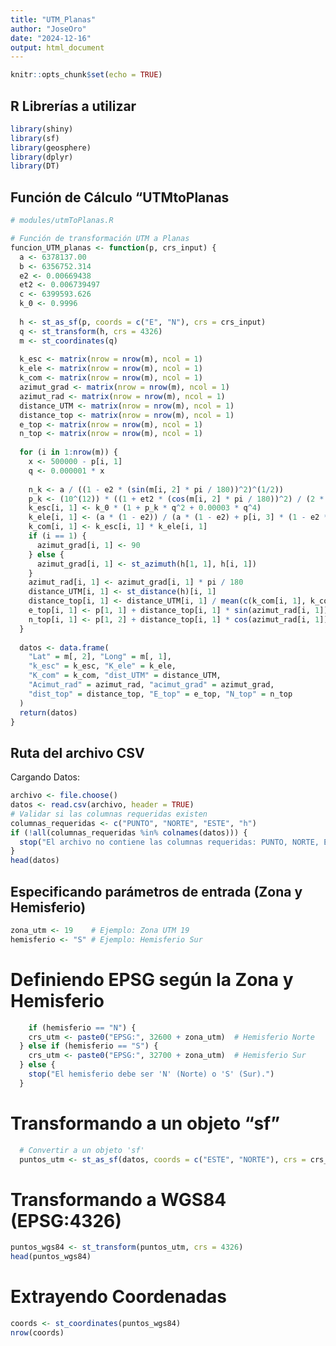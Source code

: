 ```yaml
---
title: "UTM_Planas"
author: "JoseOro"
date: "2024-12-16"
output: html_document
---
```


```r
knitr::opts_chunk$set(echo = TRUE)
```

## R Librerías a utilizar

```r

library(shiny)
library(sf)
library(geosphere)
library(dplyr)
library(DT)

```
## Función de Cálculo "UTMtoPlanas

```r
# modules/utmToPlanas.R

# Función de transformación UTM a Planas
funcion_UTM_planas <- function(p, crs_input) {
  a <- 6378137.00
  b <- 6356752.314
  e2 <- 0.00669438
  et2 <- 0.006739497
  c <- 6399593.626
  k_0 <- 0.9996
  
  h <- st_as_sf(p, coords = c("E", "N"), crs = crs_input)
  q <- st_transform(h, crs = 4326)
  m <- st_coordinates(q)
  
  k_esc <- matrix(nrow = nrow(m), ncol = 1)
  k_ele <- matrix(nrow = nrow(m), ncol = 1)
  k_com <- matrix(nrow = nrow(m), ncol = 1)
  azimut_grad <- matrix(nrow = nrow(m), ncol = 1)
  azimut_rad <- matrix(nrow = nrow(m), ncol = 1)
  distance_UTM <- matrix(nrow = nrow(m), ncol = 1)
  distance_top <- matrix(nrow = nrow(m), ncol = 1)
  e_top <- matrix(nrow = nrow(m), ncol = 1)
  n_top <- matrix(nrow = nrow(m), ncol = 1)
  
  for (i in 1:nrow(m)) {
    x <- 500000 - p[i, 1]
    q <- 0.000001 * x
    
    n_k <- a / ((1 - e2 * (sin(m[i, 2] * pi / 180))^2)^(1/2))
    p_k <- (10^(12)) * ((1 + et2 * (cos(m[i, 2] * pi / 180))^2) / (2 * n_k^2 * k_0^2))
    k_esc[i, 1] <- k_0 * (1 + p_k * q^2 + 0.00003 * q^4)
    k_ele[i, 1] <- (a * (1 - e2)) / (a * (1 - e2) + p[i, 3] * (1 - e2 * (sin(m[i, 2] * pi / 180))^2)^(3/2))
    k_com[i, 1] <- k_esc[i, 1] * k_ele[i, 1]
    if (i == 1) {
      azimut_grad[i, 1] <- 90
    } else {
      azimut_grad[i, 1] <- st_azimuth(h[1, 1], h[i, 1])
    }
    azimut_rad[i, 1] <- azimut_grad[i, 1] * pi / 180
    distance_UTM[i, 1] <- st_distance(h)[i, 1]
    distance_top[i, 1] <- distance_UTM[i, 1] / mean(c(k_com[i, 1], k_com[1, 1]))
    e_top[i, 1] <- p[1, 1] + distance_top[i, 1] * sin(azimut_rad[i, 1])
    n_top[i, 1] <- p[1, 2] + distance_top[i, 1] * cos(azimut_rad[i, 1])
  }
  
  datos <- data.frame(
    "Lat" = m[, 2], "Long" = m[, 1], 
    "k_esc" = k_esc, "K_ele" = k_ele, 
    "K_com" = k_com, "dist_UTM" = distance_UTM, 
    "Acimut_rad" = azimut_rad, "acimut_grad" = azimut_grad, 
    "dist_top" = distance_top, "E_top" = e_top, "N_top" = n_top
  )
  return(datos)
}

```

## Ruta del archivo CSV
Cargando Datos:

```r
archivo <- file.choose()
datos <- read.csv(archivo, header = TRUE)
# Validar si las columnas requeridas existen
columnas_requeridas <- c("PUNTO", "NORTE", "ESTE", "h")
if (!all(columnas_requeridas %in% colnames(datos))) {
  stop("El archivo no contiene las columnas requeridas: PUNTO, NORTE, ESTE, h")
}
head(datos)
```
## Especificando parámetros de entrada (Zona y  Hemisferio)
```r
zona_utm <- 19    # Ejemplo: Zona UTM 19
hemisferio <- "S" # Ejemplo: Hemisferio Sur
```
# Definiendo EPSG según la Zona y Hemisferio
```r
    if (hemisferio == "N") {
    crs_utm <- paste0("EPSG:", 32600 + zona_utm)  # Hemisferio Norte
  } else if (hemisferio == "S") {
    crs_utm <- paste0("EPSG:", 32700 + zona_utm)  # Hemisferio Sur
  } else {
    stop("El hemisferio debe ser 'N' (Norte) o 'S' (Sur).")
  }
```
# Transformando a un objeto "sf"

```r
  # Convertir a un objeto 'sf'
  puntos_utm <- st_as_sf(datos, coords = c("ESTE", "NORTE"), crs = crs_utm)
```

# Transformando a WGS84 (EPSG:4326)
```r
puntos_wgs84 <- st_transform(puntos_utm, crs = 4326)
head(puntos_wgs84)
```
# Extrayendo Coordenadas

```r
coords <- st_coordinates(puntos_wgs84)
nrow(coords)
```


